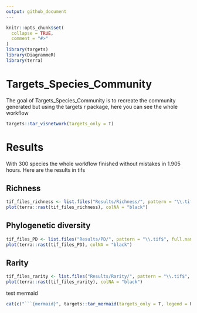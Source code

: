 ```yaml
---
output: github_document
---
```


<!-- README.md is generated from README.Rmd. Please edit that file -->

```r
knitr::opts_chunk$set(
  collapse = TRUE,
  comment = "#>"
)
library(targets)
library(DiagrammeR)
library(terra)
```

# Targets_Species_Community

<!-- badges: start -->
<!-- badges: end -->

The goal of Targets_Species_Community is to recreate the community generated but using the targets r package, here you can see the whole workflow


```r
targets::tar_visnetwork(targets_only = T)
```


# Results

With 300 species the whole workflow finished without mistakes in 1.905 hours. Here are the results in tifs



## Richness

```r
tif_files_richness <- list.files("Results/Richness/", pattern = "\\.tif$", full.names = TRUE)
plot(terra::rast(tif_files_richness), colNA = "black")
```


## Phylogenetic diversity

```r
tif_files_PD <- list.files("Results/PD/", pattern = "\\.tif$", full.names = TRUE)
plot(terra::rast(tif_files_PD), colNA = "black")
```

## Rarity

```r
tif_files_rarity <- list.files("Results/Rarity/", pattern = "\\.tif$", full.names = TRUE)
plot(terra::rast(tif_files_rarity), colNA = "black")
```


test mermaid

```r
cat(c("```{mermaid}", targets::tar_mermaid(targets_only = T, legend = F), "```"), sep = "\n")
```
